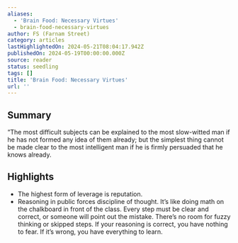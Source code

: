 ```yaml
---
aliases:
  - 'Brain Food: Necessary Virtues'
  - brain-food-necessary-virtues
author: FS (Farnam Street)
category: articles
lastHighlightedOn: 2024-05-21T08:04:17.942Z
publishedOn: 2024-05-19T00:00:00.000Z
source: reader
status: seedling
tags: []
title: 'Brain Food: Necessary Virtues'
url: ''
---
```

## Summary

“The most difficult subjects can be explained to the most slow-witted man if he has not formed any idea of them already; but the simplest thing cannot be made clear to the most intelligent man if he is firmly persuaded that he knows already.

## Highlights

- The highest form of leverage is reputation.
- Reasoning in public forces discipline of thought.
  It’s like doing math on the chalkboard in front of the class. Every step must be clear and correct, or someone will point out the mistake. There’s no room for fuzzy thinking or skipped steps.
  If your reasoning is correct, you have nothing to fear. If it’s wrong, you have everything to learn.
